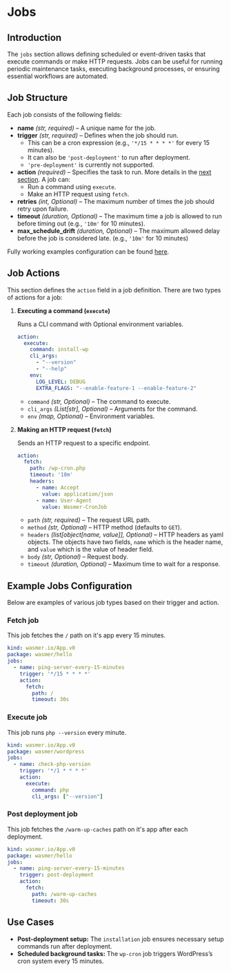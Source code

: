 # Jobs

## Introduction

The `jobs` section allows defining scheduled or event-driven tasks
that execute commands or make HTTP requests. Jobs can be useful for
running periodic maintenance tasks, executing background processes, or
ensuring essential workflows are automated.


## Job Structure

Each job consists of the following fields:

- **name** *(str, required)* – A unique name for the job.
- **trigger** *(str, required)* – Defines when the job should run.
  - This can be a cron expression (e.g., `'*/15 * * * *'` for every 15
  minutes).
  - It can also be `'post-deployment'` to run after deployment.
  - `'pre-deployment'` is currently not supported.
- **action** *(required)* – Specifies the task to run. More details
  in the [next section](#job-actions). A job can:
  - Run a command using `execute`.
  - Make an HTTP request using `fetch`.
- **retries** *(int, Optional)* – The maximum number of times the job
  should retry upon failure.
- **timeout** *(duration, Optional)* – The maximum time a job is
  allowed to run before timing out (e.g., `'10m'` for 10 minutes).
- **max_schedule_drift** *(duration, Optional)* – The maximum
  allowed delay before the job is considered late. (e.g., `'10m'` for
  10 minutes)


Fully working examples configuration can be found
[here](#example-jobs-configuration).


## Job Actions

This section defines the `action` field in a job definition. There are
two types of actions for a job:

1. **Executing a command (`execute`)**

   Runs a CLI command with Optional environment variables.
   ```yaml
   action:
     execute:
       command: install-wp
       cli_args:
         - "--version"
         - "--help"
       env:
         LOG_LEVEL: DEBUG
         EXTRA_FLAGS: "--enable-feature-1 --enable-feature-2"
   ```
   - `command` *(str, Optional)* – The command to execute.
   - `cli_args` *(List[str], Optional)* – Arguments for the command.
   - `env` *(map, Optional)* – Environment variables.

2. **Making an HTTP request (`fetch`)**

   Sends an HTTP request to a specific endpoint.
   ```yaml
   action:
     fetch:
       path: /wp-cron.php
       timeout: '10m'
       headers:
         - name: Accept
           value: application/json
         - name: User-Agent
           value: Wasmer-CronJob

   ```
   - `path` *(str, required)* – The request URL path.
   - `method` *(str, Optional)* – HTTP method (defaults to `GET`).
   - `headers` *(list[object[name, value]], Optional)* – HTTP headers as
     yaml objects. The objects have two fields, `name` which is the
     header name, and `value` which is the value of header field.
   - `body` *(str, Optional)* – Request body.
   - `timeout` *(duration, Optional)* – Maximum time to wait for
     a response.

## Example Jobs Configuration

Below are examples of various job types based on their trigger and
action.


### Fetch job

This job fetches the `/` path on it's app every 15 minutes.
```yaml
kind: wasmer.io/App.v0
package: wasmer/hello
jobs:
  - name: ping-server-every-15-minutes
    trigger: '*/15 * * * *'
    action:
      fetch:
        path: /
        timeout: 30s
```


### Execute job

This job runs `php --version` every minute.

```yaml
kind: wasmer.io/App.v0
package: wasmer/wordpress
jobs:
  - name: check-php-version
    trigger: '*/1 * * * *'
    action:
      execute:
        command: php
        cli_args: ["--version"]
```

### Post deployment job

This job fetches the `/warm-up-caches` path on it's app after
each deployment.

```yaml
kind: wasmer.io/App.v0
package: wasmer/hello
jobs:
  - name: ping-server-every-15-minutes
    trigger: post-deployment
    action:
      fetch:
        path: /warm-up-caches
        timeout: 30s
```


## Use Cases

- **Post-deployment setup:** The `installation` job ensures necessary
  setup commands run after deployment.
- **Scheduled background tasks:** The `wp-cron` job triggers
  WordPress’s cron system every 15 minutes.
